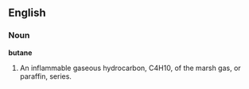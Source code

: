 ==English==

===Noun===

'''butane'''

#An inflammable gaseous hydrocarbon, C4H10, of the marsh gas, or paraffin, series.